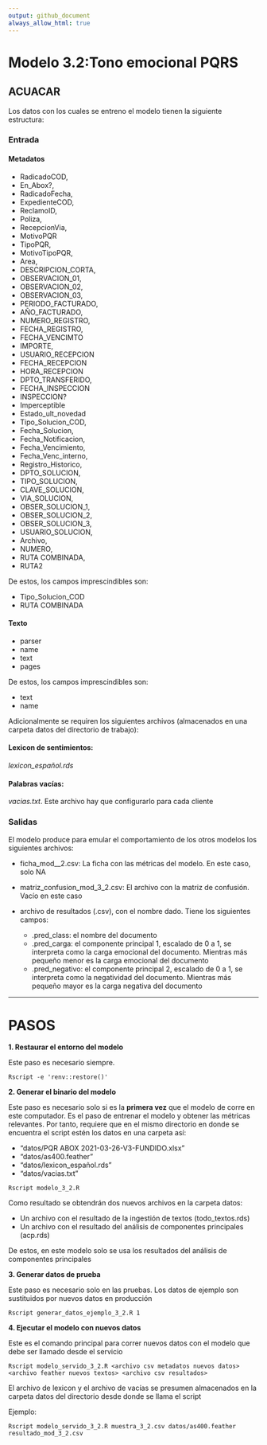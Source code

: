 ---
output: github_document
always_allow_html: true
---

# Modelo 3.2:Tono emocional PQRS
## ACUACAR

Los datos con  los cuales se entreno el modelo tienen la siguiente estructura:

### Entrada
#### Metadatos

- RadicadoCOD,
- En_Abox?,
- RadicadoFecha,
- ExpedienteCOD,
- ReclamoID,
- Poliza,
- RecepcionVia,
- MotivoPQR
- TipoPQR,
- MotivoTipoPQR,
- Area,
- DESCRIPCION_CORTA,
- OBSERVACION_01,
- OBSERVACION_02,
- OBSERVACION_03,
- PERIODO_FACTURADO,
- AÑO_FACTURADO,
- NUMERO_REGISTRO,
- FECHA_REGISTRO,
- FECHA_VENCIMTO
- IMPORTE,
- USUARIO_RECEPCION
- FECHA_RECEPCION
- HORA_RECEPCION
- DPTO_TRANSFERIDO,
- FECHA_INSPECCION
- INSPECCION?
- Imperceptible
- Estado_ult_novedad
- Tipo_Solucion_COD,
- Fecha_Solucion,
- Fecha_Notificacion,
- Fecha_Vencimiento,
- Fecha_Venc_interno,
- Registro_Historico,
- DPTO_SOLUCION,
- TIPO_SOLUCION,
- CLAVE_SOLUCION,
- VIA_SOLUCION,
- OBSER_SOLUCION_1,
- OBSER_SOLUCION_2,
- OBSER_SOLUCION_3,
- USUARIO_SOLUCION,
- Archivo,
- NUMERO,
- RUTA COMBINADA,
- RUTA2

De estos, los campos imprescindibles son: 

- Tipo_Solucion_COD
- RUTA COMBINADA

#### Texto

 - parser
 - name
 - text
 - pages

De estos, los campos imprescindibles son: 

- text
- name


Adicionalmente se requiren los siguientes archivos (almacenados en una carpeta datos del directorio de trabajo):

#### Lexicon de sentimientos: 
*lexicon_español.rds*

#### Palabras vacías:  
*vacias.txt*. Este archivo hay que configurarlo para cada cliente 


### Salidas

El modelo produce para emular el comportamiento de los otros modelos los siguientes archivos:

- ficha_mod__2.csv: La ficha con las métricas del modelo. En este caso, solo NA

- matriz_confusion_mod_3_2.csv: El archivo con la matriz de confusión. Vacío en este caso

- archivo de resultados (.csv), con el nombre dado. Tiene los siguientes campos:
  - .pred_class: el nombre del documento
  - .pred_carga: el componente principal 1, escalado de 0 a 1, se interpreta como la carga emocional del documento. Mientras más pequeño menor es la carga emocional del documento
  - .pred_negativo: el componente principal 2, escalado de 0 a 1, se interpreta como la negatividad del documento. Mientras más pequeño mayor es la carga negativa del documento


***



# PASOS

**1. Restaurar el entorno del modelo**

Este paso es necesario siempre.

```
Rscript -e 'renv::restore()'
```

**2. Generar el binario del modelo**

Este paso es necesario solo si es la **primera vez** que el modelo de corre en 
este computador. Es el paso de entrenar el modelo y obtener las métricas relevantes.
Por tanto, requiere que en el mismo directorio en donde se encuentra el script
estén los datos en una carpeta así: 

- "datos/PQR ABOX 2021-03-26-V3-FUNDIDO.xlsx"
- "datos/as400.feather"
- "datos/lexicon_español.rds"
- "datos/vacias.txt"

```
Rscript modelo_3_2.R
```

Como resultado se obtendrán dos nuevos archivos en la carpeta datos:

- Un archivo con el resultado de la ingestión de textos (todo_textos.rds)
- Un archivo con el resultado del análisis de componentes principales (acp.rds)

De estos, en este modelo solo se usa los resultados del análisis de componentes
principales


**3. Generar datos de prueba**

Este paso es necesario solo en las pruebas. Los datos de ejemplo son sustituidos por nuevos datos en producción 

```
Rscript generar_datos_ejemplo_3_2.R 1
```

**4. Ejecutar el modelo con nuevos datos**

Este es el comando principal para correr nuevos datos con el modelo que debe
ser llamado desde el servicio

```
Rscript modelo_servido_3_2.R <archivo csv metadatos nuevos datos> <archivo feather nuevos textos> <archivo csv resultados> 
```

El archivo de lexicon y el archivo de vacías se presumen almacenados en la carpeta
datos del directorio desde donde se llama el script 

Ejemplo:

```
Rscript modelo_servido_3_2.R muestra_3_2.csv datos/as400.feather resultado_mod_3_2.csv

```
